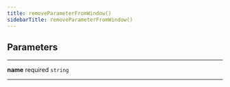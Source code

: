 ```yaml
---
title: removeParameterFromWindow()
sidebarTitle: removeParameterFromWindow()
---
```


## Parameters

---

**<span className="parameter-name">name</span>** <span className="optional-status">required</span> <code>string</code>

---
